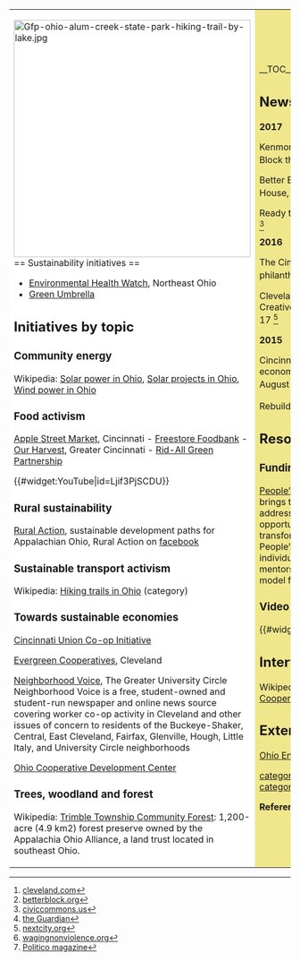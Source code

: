 {| cellpadding="8" cellspacing="0"
|- valign="top" 
| style="background:white" width="52%"|
[[File:Gfp-ohio-alum-creek-state-park-hiking-trail-by-lake.jpg|424px]]<br clear=left>
== Sustainability initiatives ==
*[http://www.ehw.org/ Environmental Health Watch], Northeast Ohio
*[http://www.greenumbrella.org/ Green Umbrella]

== Initiatives by topic ==

=== Community energy ===

Wikipedia: [[wikipedia:Solar power in Ohio|Solar power in Ohio]], [[wikipedia:Solar projects in Ohio|Solar projects in Ohio]], [[wikipedia:Wind power in Ohio|Wind power in Ohio]]

=== Food activism ===

[http://applestreetmarket.coop/ Apple Street Market], Cincinnati - [http://freestorefoodbank.org/ Freestore Foodbank] - [http://ourharvest.coop/ Our Harvest], Greater Cincinnati - [http://www.greennghetto.org/ Rid-All Green Partnership]

{{#widget:YouTube|id=Ljif3PjSCDU}}

=== Rural sustainability ===

[http://ruralaction.org/ Rural Action],  sustainable development paths for Appalachian Ohio, Rural Action on [https://www.facebook.com/ruralaction facebook]

=== Sustainable transport activism ===

Wikipedia: [[wikipedia:Category:Hiking trails in Ohio|Hiking trails in Ohio]] (category)

=== Towards sustainable economies ===

[http://www.cincinnatiunioncoop.org/ Cincinnati Union Co-op Initiative]

[http://evergreencooperatives.com/ Evergreen Cooperatives], Cleveland {{W|Evergreen Cooperatives}}

[http://www.neighborhood-voice.com/ Neighborhood Voice], The Greater University Circle Neighborhood Voice is a free, student-owned and student-run newspaper and online news source covering worker co-op activity in Cleveland and other issues of concern to residents of the Buckeye-Shaker, Central, East Cleveland, Fairfax, Glenville, Hough, Little Italy, and University Circle neighborhoods {{W|Evergreen_Cooperatives#Neighborhood Voice}}

[http://ocdc.osu.edu/ Ohio Cooperative Development Center]

=== Trees, woodland and forest ===

Wikipedia: [[wikipedia:Trimble Township Community Forest|Trimble Township Community Forest]]: 1,200-acre (4.9 km2) forest preserve owned by the Appalachia Ohio Alliance, a land trust located in southeast Ohio.

| style="background:khaki" |

__TOC__

== News and comment ==

'''2017'''

Kenmore prepares for 3rd Akron Better Block this summer, May 12 <ref>[http://www.cleveland.com/akron/index.ssf/2017/05/kenmore_prepares_for_3rd_akron.html cleveland.com]</ref>

Better Block Opens the Exchange House, Feb 28 <ref>[http://betterblock.org/blog/2017/02/28/better-block-opens-the-exchange-house/ betterblock.org]</ref>

Ready to write the next chapter, Feb 23 <ref>[http://civiccommons.us/akron/ civiccommons.us]</ref>

'''2016'''

The Cincinnati experiment: can 'citizen philanthropy' improve a city? Aug 30 <ref>[https://www.theguardian.com/cities/2016/aug/30/cincinnati-experiment-peoples-liberty-citizen-philanthropy-improve-city the Guardian]</ref>

Cleveland Neighborhood Votes on Creative Community Development, Mar 17 <ref>[https://nextcity.org/daily/entry/cleveland-neighborhood-vote-community-development nextcity.org]</ref>

'''2015'''

Cincinnati’s experiment with an economy that works for everyone, August 6 <ref>[http://wagingnonviolence.org/feature/cincinnatis-experiment-with-an-economy-that-works-for-everyone/ wagingnonviolence.org]</ref> 

Rebuilding the Rust Belt, February 19 <ref>[http://www.politico.com/magazine/story/2015/02/what-works-cleveland-115324.html Politico magazine]</ref>

== Resources ==

=== Funding === 

[http://www.peoplesliberty.org/ People’s Liberty], "philanthropic lab that brings together civic-minded talent to address challenges and uncover opportunities to accelerate the positive transformation of Greater Cincinnati. People’s Liberty invests directly in individuals through funding and mentorship, creating a new, replicable model for grantmakers in other cities."

=== Video ===

{{#widget:YouTube|id=yOxXBMdNB7o}}

== Interwiki links ==
Wikipedia: [[wikipedia:Ohio|Ohio]], [[wikipedia:Evergreen Cooperatives|Evergreen Cooperatives]]

== External links ==
[http://epa.ohio.gov/ Ohio Environmental Protection Agency]


{{scaendmenu}}
[[category:Sustainable community action]]
[[category:States of the United States]]

'''References'''
{{Attrib sca ref|Ohio}}
<references/>
|}